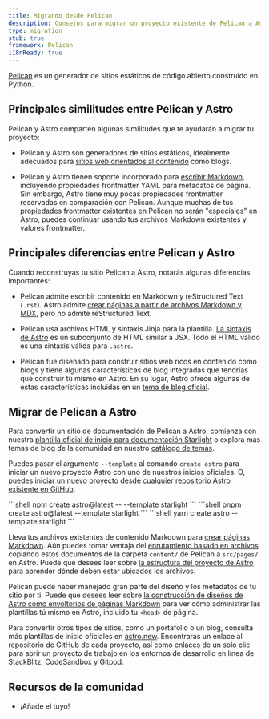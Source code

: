 ```yaml
---
title: Migrando desde Pelican
description: Consejos para migrar un proyecto existente de Pelican a Astro
type: migration
stub: true
framework: Pelican
i18nReady: true
---
```



[Pelican](https://getpelican.com) es un generador de sitios estáticos de código abierto construido en Python.

## Principales similitudes entre Pelican y Astro

Pelican y Astro comparten algunas similitudes que te ayudarán a migrar tu proyecto:

- Pelican y Astro son generadores de sitios estáticos, idealmente adecuados para [sitios web orientados al contenido](/es/concepts/why-astro/#orientado-al-contenido) como blogs.

- Pelican y Astro tienen soporte incorporado para [escribir Markdown](/es/guides/content/#autoría-mdx), incluyendo propiedades frontmatter YAML para metadatos de página. Sin embargo, Astro tiene muy pocas propiedades frontmatter reservadas en comparación con Pelican. Aunque muchas de tus propiedades frontmatter existentes en Pelican no serán "especiales" en Astro, puedes continuar usando tus archivos Markdown existentes y valores frontmatter.

## Principales diferencias entre Pelican y Astro

Cuando reconstruyas tu sitio Pelican a Astro, notarás algunas diferencias importantes:

- Pelican admite escribir contenido en Markdown y reStructured Text (`.rst`). Astro admite [crear páginas a partir de archivos Markdown y MDX](/es/guides/content/), pero no admite reStructured Text.

- Pelican usa archivos HTML y sintaxis Jinja para la plantilla. [La sintaxis de Astro](/es/basics/astro-components/) es un subconjunto de HTML similar a JSX. Todo el HTML válido es una sintaxis válida para `.astro`.

- Pelican fue diseñado para construir sitios web ricos en contenido como blogs y tiene algunas características de blog integradas que tendrías que construir tú mismo en Astro. En su lugar, Astro ofrece algunas de estas características incluidas en un [tema de blog oficial](https://github.com/withastro/astro/tree/latest/examples/blog).

## Migrar de Pelican a Astro

Para convertir un sitio de documentación de Pelican a Astro, comienza con nuestra [plantilla oficial de inicio para documentación Starlight](https://starlight.astro.build) o explora más temas de blog de la comunidad en nuestro [catálogo de temas](https://astro.build/themes/).

Puedes pasar el argumento `--template` al comando `create astro` para iniciar un nuevo proyecto Astro con uno de nuestros inicios oficiales. O, puedes [iniciar un nuevo proyecto desde cualquier repositorio Astro existente en GitHub](/es/install/auto/#plantillas-de-inicio).

  <PackageManagerTabs>
    <Fragment slot="npm">
    ```shell
    npm create astro@latest -- --template starlight
    ```
    </Fragment>
    <Fragment slot="pnpm">
    ```shell
    pnpm create astro@latest --template starlight
    ```
    </Fragment>
    <Fragment slot="yarn">
    ```shell
    yarn create astro --template starlight
    ```
    </Fragment>
  </PackageManagerTabs>

Lleva tus archivos existentes de contenido Markdown para [crear páginas Markdown](/es/guides/markdown-content/). Aún puedes tomar ventaja del [enrutamiento basado en archivos](/es/guides/routing/) copiando estos documentos de la carpeta `content/` de Pelican a `src/pages/` en Astro. Puede que desees leer sobre [la estructura del proyecto de Astro](/es/basics/project-structure/) para aprender dónde deben estar ubicados los archivos.

Pelican puede haber manejado gran parte del diseño y los metadatos de tu sitio por ti. Puede que desees leer sobre [la construcción de diseños de Astro como envoltorios de páginas Markdown](/es/basics/layouts/#plantillas-de-markdownmdx) para ver cómo administrar las plantillas tú mismo en Astro, incluido tu `<head>` de página.

Para convertir otros tipos de sitios, como un portafolio o un blog, consulta más plantillas de inicio oficiales en [astro.new](https://astro.new). Encontrarás un enlace al repositorio de GitHub de cada proyecto, así como enlaces de un solo clic para abrir un proyecto de trabajo en los entornos de desarrollo en línea de StackBlitz, CodeSandbox y Gitpod.

## Recursos de la comunidad

- ¡Añade el tuyo!
